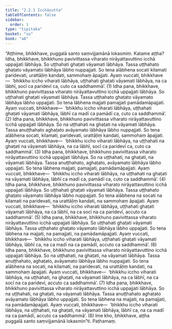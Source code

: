 ```yaml
---
title: "2.2.1 Icchāsutta"
tableOfContents: false
sidebar:
  order: 1
type: "tipitaka"
basket: "su"
book: "a8"
---
```



<DynamicBreadcrumb />

<Division number="61" book="a8" bookNo="17" page="116">

<Paragraph number="621" book="a8">
“Aṭṭhime, bhikkhave, puggalā santo saṃvijjamānā lokasmiṃ. Katame aṭṭha? Idha, bhikkhave, bhikkhuno pavivittassa viharato nirāyattavuttino icchā uppajjati lābhāya. So uṭṭhahati ghaṭati vāyamati lābhāya. Tassa uṭṭhahato ghaṭato vāyamato lābhāya lābho nuppajjati. So tena alābhena socati kilamati paridevati, urattāḷiṃ kandati, sammohaṃ āpajjati. Ayaṃ vuccati, bhikkhave—  ‘bhikkhu iccho viharati lābhāya, uṭṭhahati ghaṭati vāyamati lābhāya, na ca lābhī, socī ca paridevī ca, cuto ca saddhammā’. (1)
</Paragraph>

<Paragraph number="622" book="a8">
Idha pana, bhikkhave, bhikkhuno pavivittassa viharato nirāyattavuttino icchā uppajjati lābhāya. So uṭṭhahati ghaṭati vāyamati lābhāya. Tassa uṭṭhahato ghaṭato vāyamato lābhāya lābho uppajjati. So tena lābhena majjati pamajjati pamādamāpajjati. Ayaṃ vuccati, bhikkhave—  ‘bhikkhu iccho viharati lābhāya, uṭṭhahati ghaṭati vāyamati lābhāya, lābhī ca madī ca pamādī ca, cuto ca saddhammā’. (2)
</Paragraph>

<Paragraph number="623" book="a8">
Idha pana, bhikkhave, bhikkhuno pavivittassa viharato nirāyattavuttino icchā uppajjati lābhāya. So na uṭṭhahati na ghaṭati na vāyamati lābhāya. Tassa anuṭṭhahato aghaṭato avāyamato lābhāya lābho nuppajjati. So tena alābhena socati, kilamati, paridevati, urattāḷiṃ kandati, sammohaṃ āpajjati. Ayaṃ vuccati, bhikkhave—  ‘bhikkhu iccho viharati lābhāya, na uṭṭhahati na ghaṭati na vāyamati lābhāya, na ca lābhī, socī ca paridevī ca, cuto ca saddhammā’. (3)
</Paragraph>

<Paragraph number="624" book="a8">
Idha pana, bhikkhave, bhikkhuno pavivittassa viharato nirāyattavuttino icchā uppajjati lābhāya. So na uṭṭhahati, na ghaṭati, na vāyamati lābhāya. Tassa anuṭṭhahato, aghaṭato, avāyamato lābhāya lābho uppajjati. So tena lābhena majjati, pamajjati, pamādamāpajjati. Ayaṃ vuccati, bhikkhave—  ‘bhikkhu iccho viharati lābhāya, na uṭṭhahati na ghaṭati na vāyamati lābhāya, lābhī ca madī ca, pamādī ca, cuto ca saddhammā’. (4)
</Paragraph>

<Paragraph number="625" book="a8">
Idha pana, bhikkhave, bhikkhuno pavivittassa viharato nirāyattavuttino icchā uppajjati lābhāya. So uṭṭhahati ghaṭati vāyamati lābhāya. Tassa uṭṭhahato ghaṭato vāyamato lābhāya lābho nuppajjati. So tena alābhena na socati na kilamati na paridevati, na urattāḷiṃ kandati, na sammohaṃ āpajjati. Ayaṃ vuccati, bhikkhave—  ‘bhikkhu iccho viharati lābhāya, uṭṭhahati ghaṭati vāyamati lābhāya, na ca lābhī, na ca socī na ca paridevī, accuto ca saddhammā’. (5)
</Paragraph>

<Paragraph number="626" book="a8">
Idha pana, bhikkhave, bhikkhuno pavivittassa viharato nirāyattavuttino icchā uppajjati lābhāya. So uṭṭhahati ghaṭati vāyamati lābhāya. Tassa uṭṭhahato ghaṭato vāyamato lābhāya lābho uppajjati. So tena lābhena na majjati, na pamajjati, na pamādamāpajjati. Ayaṃ vuccati, bhikkhave—  ‘bhikkhu iccho viharati lābhāya, uṭṭhahati ghaṭati vāyamati lābhāya, lābhī ca, na ca madī na ca pamādī, accuto ca saddhammā’. (6)
</Paragraph>

<Paragraph number="627" book="a8">
Idha pana, bhikkhave, bhikkhuno pavivittassa viharato nirāyattavuttino icchā uppajjati lābhāya. So na uṭṭhahati, na ghaṭati, na vāyamati lābhāya. Tassa anuṭṭhahato, aghaṭato, avāyamato lābhāya lābho nuppajjati. So tena alābhena na socati, na kilamati, na paridevati, na urattāḷiṃ kandati, na sammohaṃ āpajjati. Ayaṃ vuccati, bhikkhave—  ‘bhikkhu iccho viharati lābhāya, na uṭṭhahati, na ghaṭati, na vāyamati lābhāya, na ca lābhī, na ca socī na ca paridevī, accuto ca saddhammā’. (7)
</Paragraph>

<Paragraph number="628" book="a8">
Idha pana, bhikkhave, bhikkhuno pavivittassa viharato nirāyattavuttino icchā uppajjati lābhāya. So na uṭṭhahati, na ghaṭati, na vāyamati lābhāya. Tassa anuṭṭhahato aghaṭato avāyamato lābhāya lābho uppajjati. So tena lābhena na majjati, na pamajjati, na pamādamāpajjati. Ayaṃ vuccati, bhikkhave—  ‘bhikkhu iccho viharati lābhāya, na uṭṭhahati, na ghaṭati, na vāyamati lābhāya, lābhī ca, na ca madī na ca pamādī, accuto ca saddhammā’. (8)
</Paragraph>

<Paragraph number="629" book="a8">
Ime kho, bhikkhave, aṭṭha puggalā santo saṃvijjamānā lokasmin”ti.

</Paragraph>
</Division>

<Paragraph number="630" type="center" book="a8">
Paṭhamaṃ.
</Paragraph>